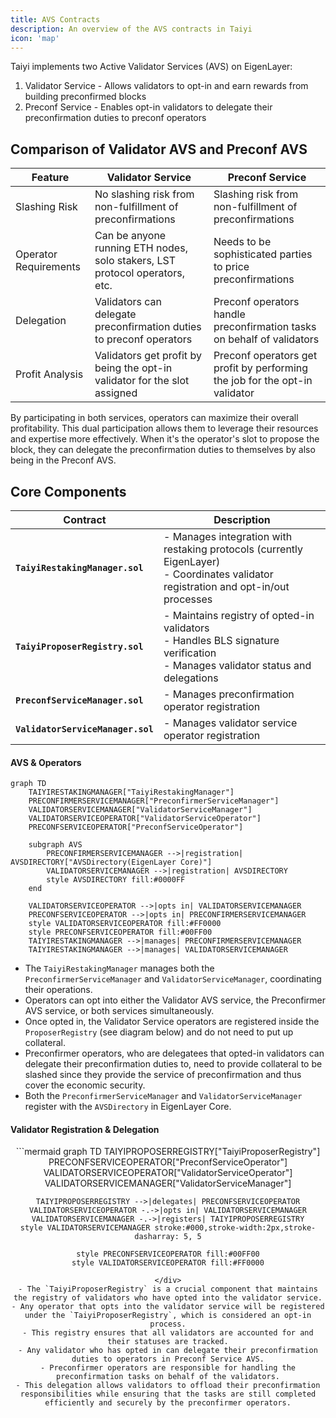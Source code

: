 ```yaml
---
title: AVS Contracts
description: An overview of the AVS contracts in Taiyi
icon: 'map'
---
```

Taiyi implements two Active Validator Services (AVS) on EigenLayer:
1. Validator Service - Allows validators to opt-in and earn rewards from building preconfirmed blocks
2. Preconf Service - Enables opt-in validators to delegate their preconfirmation duties to preconf operators

## Comparison of Validator AVS and Preconf AVS

| Feature | Validator Service | Preconf Service |
|---------|-------------------|----------------------|
| Slashing Risk | No slashing risk from non-fulfillment of preconfirmations | Slashing risk from non-fulfillment of preconfirmations |
| Operator Requirements | Can be anyone running ETH nodes, solo stakers, LST protocol operators, etc. | Needs to be sophisticated parties to price preconfirmations|
| Delegation | Validators can delegate preconfirmation duties to preconf operators | Preconf operators handle preconfirmation tasks on behalf of validators |
| Profit Analysis | Validators get profit by being the opt-in validator for the slot assigned | Preconf operators get profit by performing the job for the opt-in validator |

<Note>
By participating in both services, operators can maximize their overall profitability. This dual participation allows them to leverage their resources and expertise more effectively.
When it's the operator's slot to propose the block, they can delegate the preconfirmation duties to themselves by also being in the Preconf AVS.
</Note>


## Core Components
| Contract | Description |
|----------|-------------|
| **`TaiyiRestakingManager.sol`** | - Manages integration with restaking protocols (currently EigenLayer) <br/> - Coordinates validator registration and opt-in/out processes |
| **`TaiyiProposerRegistry.sol`** | - Maintains registry of opted-in validators <br/> - Handles BLS signature verification <br/> - Manages validator status and delegations |
| **`PreconfServiceManager.sol`** | - Manages preconfirmation operator registration <br/> |
| **`ValidatorServiceManager.sol`** | - Manages validator service operator registration <br/> |


#### AVS & Operators

```mermaid
graph TD
    TAIYIRESTAKINGMANAGER["TaiyiRestakingManager"]
    PRECONFIRMERSERVICEMANAGER["PreconfirmerServiceManager"]
    VALIDATORSERVICEMANAGER["ValidatorServiceManager"]
    VALIDATORSERVICEOPERATOR["ValidatorServiceOperator"]
    PRECONFSERVICEOPERATOR["PreconfServiceOperator"]

    subgraph AVS
        PRECONFIRMERSERVICEMANAGER -->|registration| AVSDIRECTORY["AVSDirectory(EigenLayer Core)"]
        VALIDATORSERVICEMANAGER -->|registration| AVSDIRECTORY
        style AVSDIRECTORY fill:#0000FF
    end

    VALIDATORSERVICEOPERATOR -->|opts in| VALIDATORSERVICEMANAGER
    PRECONFSERVICEOPERATOR -->|opts in| PRECONFIRMERSERVICEMANAGER
    style VALIDATORSERVICEOPERATOR fill:#FF0000
    style PRECONFSERVICEOPERATOR fill:#00FF00
    TAIYIRESTAKINGMANAGER -->|manages| PRECONFIRMERSERVICEMANAGER
    TAIYIRESTAKINGMANAGER -->|manages| VALIDATORSERVICEMANAGER
```
- The `TaiyiRestakingManager` manages both the `PreconfirmerServiceManager` and `ValidatorServiceManager`, coordinating their operations.
- Operators can opt into either the Validator AVS service, the Preconfirmer AVS service, or both services simultaneously.
- Once opted in, the Validator Service operators are registered inside the `ProposerRegistry` (see diagram below) and do not need to put up collateral.
- Preconfirmer operators, who are delegatees that opted-in validators can delegate their preconfirmation duties to, need to provide collateral to be slashed since they provide the service of preconfirmation and thus cover the economic security.
- Both the `PreconfirmerServiceManager` and `ValidatorServiceManager` register with the `AVSDirectory` in EigenLayer Core.

#### Validator Registration & Delegation
<div align="center">
```mermaid
graph TD
    TAIYIPROPOSERREGISTRY["TaiyiProposerRegistry"]
    PRECONFSERVICEOPERATOR["PreconfServiceOperator"]
    VALIDATORSERVICEOPERATOR["ValidatorServiceOperator"]
    VALIDATORSERVICEMANAGER["ValidatorServiceManager"]

    TAIYIPROPOSERREGISTRY -->|delegates| PRECONFSERVICEOPERATOR
    VALIDATORSERVICEOPERATOR -.->|opts in| VALIDATORSERVICEMANAGER
    VALIDATORSERVICEMANAGER -.->|registers| TAIYIPROPOSERREGISTRY
    style VALIDATORSERVICEMANAGER stroke:#000,stroke-width:2px,stroke-dasharray: 5, 5

    style PRECONFSERVICEOPERATOR fill:#00FF00
    style VALIDATORSERVICEOPERATOR fill:#FF0000
```
</div>
- The `TaiyiProposerRegistry` is a crucial component that maintains the registry of validators who have opted into the validator service.
- Any operator that opts into the validator service will be registered under the `TaiyiProposerRegistry`, which is considered an opt-in process.
- This registry ensures that all validators are accounted for and their statuses are tracked.
- Any validator who has opted in can delegate their preconfirmation duties to operators in Preconf Service AVS.
- Preconfirmer operators are responsible for handling the preconfirmation tasks on behalf of the validators.
- This delegation allows validators to offload their preconfirmation responsibilities while ensuring that the tasks are still completed efficiently and securely by the preconfirmer operators.


